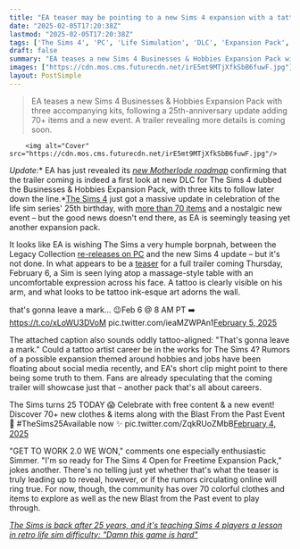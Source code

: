 ```yaml
---
title: "EA teaser may be pointing to a new Sims 4 expansion with a tattoo artist career, right after a massive update with over 70 new items"
date: "2025-02-05T17:20:38Z"
lastmod: "2025-02-05T17:20:38Z"
tags: ['The Sims 4', 'PC', 'Life Simulation', 'DLC', 'Expansion Pack', 'Businesses & Hobbies']
draft: false
summary: "EA teases a new Sims 4 Businesses & Hobbies Expansion Pack with three accompanying kits, following a 25th-anniversary update adding 70+ items and a new event.  A trailer revealing more details is coming soon."
images: ["https://cdn.mos.cms.futurecdn.net/irE5mt9MTjXfkSbB6fuwF.jpg"]
layout: PostSimple
---
```

> EA teases a new Sims 4 Businesses & Hobbies Expansion Pack with three accompanying kits, following a 25th-anniversary update adding 70+ items and a new event.  A trailer revealing more details is coming soon.


        <img alt="Cover" src="https://cdn.mos.cms.futurecdn.net/irE5mt9MTjXfkSbB6fuwF.jpg"/>
        
*Update:** EA has just revealed its *[<em>new Motherlode roadmap</em>](https://x.com/TheSims/status/1887169411133399448)* confirming that the trailer coming is indeed a first look at new DLC for The Sims 4 dubbed the Businesses & Hobbies Expansion Pack, with three kits to follow later down the line.*[<u>The Sims 4</u>](https://www.gamesradar.com/the-sims-4-guide/) just got a massive update in celebration of the life sim series' 25th birthday, with [<u>more than 70 items</u>](https://www.gamesradar.com/games/the-sims/the-sims-4-is-getting-huge-base-game-updates-for-the-series-25th-anniversary-including-a-new-main-menu-and-over-70-items/) and a nostalgic new event – but the good news doesn't end there, as EA is seemingly teasing yet another expansion pack.

It looks like EA is wishing The Sims a very humple borpnah, between the Legacy Collection [<u>re-releases on PC</u>](https://www.gamesradar.com/games/the-sims/the-sims-and-the-sims-2-are-finally-back-on-pc-with-all-dlc-included-but-even-at-usd40-these-arent-full-remasters/) and the new Sims 4 update – but it's not done. In what appears to be a [<u>teaser</u>](https://x.com/TheSims/status/1886966887806067110) for a full trailer coming Thursday, February 6, a Sim is seen lying atop a massage-style table with an uncomfortable expression across his face. A tattoo is clearly visible on his arm, and what looks to be tattoo ink-esque art adorns the wall.

that's gonna leave a mark... 😉Feb 6 @ 8 AM PT ➡️ https://t.co/xLoWU3DVoM pic.twitter.com/ieaMZWPAn1[February 5, 2025](https://twitter.com/cantworkitout/status/1886966887806067110)

The attached caption also sounds oddly tattoo-aligned: "That's gonna leave a mark." Could a tattoo artist career be in the works for The Sims 4? Rumors of a possible expansion themed around hobbies and jobs have been floating about social media recently, and EA's short clip might point to there being some truth to them. Fans are already speculating that the coming trailer will showcase just that – another pack that's all about careers.

The Sims turns 25 TODAY 😱 Celebrate with free content & a new event! Discover 70+ new clothes & items along with the Blast From the Past Event 🚀 #TheSims25Available now ✨ pic.twitter.com/ZqkRUoZMbB[February 4, 2025](https://twitter.com/cantworkitout/status/1886822944707338665)

"GET TO WORK 2.0 WE WON," comments one especially enthusiastic Simmer. "I'm so ready for The Sims 4 Open for Freetime Expansion Pack," jokes another. There's no telling just yet whether that's what the teaser is truly leading up to reveal, however, or if the rumors circulating online will ring true. For now, though, the community has over 70 colorful clothes and items to explore as well as the new Blast from the Past event to play through.

[<u><em>The Sims is back after 25 years, and it's teaching Sims 4 players a lesson in retro life sim difficulty: "Damn this game is hard"</em></u>](https://www.gamesradar.com/games/the-sims/the-sims-is-back-after-25-years-and-its-teaching-sims-4-players-a-lesson-in-retro-life-sim-difficulty-damn-this-game-is-hard/)
        